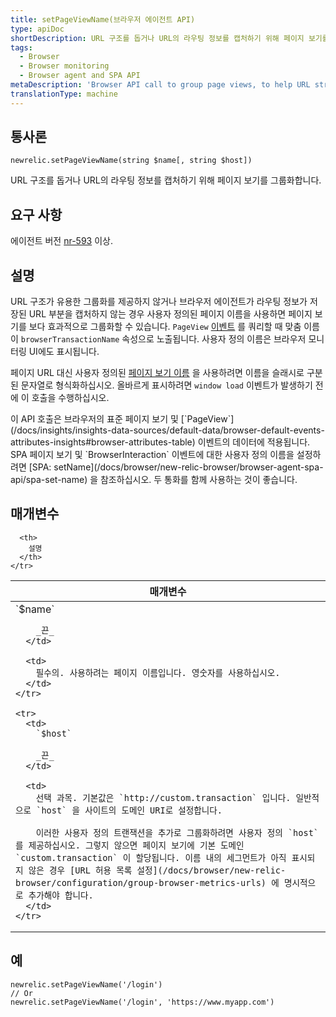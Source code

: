 ```yaml
---
title: setPageViewName(브라우저 에이전트 API)
type: apiDoc
shortDescription: URL 구조를 돕거나 URL의 라우팅 정보를 캡처하기 위해 페이지 보기를 그룹화합니다.
tags:
  - Browser
  - Browser monitoring
  - Browser agent and SPA API
metaDescription: 'Browser API call to group page views, to help URL structure or help capture the URL''s routing information.'
translationType: machine
---
```


## 통사론

```
newrelic.setPageViewName(string $name[, string $host])
```

URL 구조를 돕거나 URL의 라우팅 정보를 캡처하기 위해 페이지 보기를 그룹화합니다.

## 요구 사항

에이전트 버전 [nr-593](/docs/release-notes/new-relic-browser-release-notes/browser-agent-release-notes) 이상.

## 설명

URL 구조가 유용한 그룹화를 제공하지 않거나 브라우저 에이전트가 라우팅 정보가 저장된 URL 부분을 캡처하지 않는 경우 사용자 정의된 페이지 이름을 사용하면 페이지 보기를 보다 효과적으로 그룹화할 수 있습니다. `PageView` [이벤트](/docs/using-new-relic/data/understand-data/new-relic-data-types#event-data) 를 쿼리할 때 맞춤 이름이 `browserTransactionName` 속성으로 노출됩니다. 사용자 정의 이름은 브라우저 모니터링 UI에도 표시됩니다.

페이지 URL 대신 사용자 정의된 [페이지 보기 이름](/docs/browser/new-relic-browser/additional-standard-features/page-views-insights-your-sites-popularity) 을 사용하려면 이름을 슬래시로 구분된 문자열로 형식화하십시오. 올바르게 표시하려면 `window load` 이벤트가 발생하기 전에 이 호출을 수행하십시오.

<Callout variant="tip">
  이 API 호출은 브라우저의 표준 페이지 보기 및 [`PageView`](/docs/insights/insights-data-sources/default-data/browser-default-events-attributes-insights#browser-attributes-table) 이벤트의 데이터에 적용됩니다. SPA 페이지 보기 및 `BrowserInteraction` 이벤트에 대한 사용자 정의 이름을 설정하려면 [SPA: setName](/docs/browser/new-relic-browser/browser-agent-spa-api/spa-set-name) 을 참조하십시오. 두 통화를 함께 사용하는 것이 좋습니다.
</Callout>

## 매개변수

<table>
  <thead>
    <tr>
      <th width="25%">
        매개변수
      </th>

      <th>
        설명
      </th>
    </tr>
  </thead>

  <tbody>
    <tr>
      <td>
        `$name`

        _끈_
      </td>

      <td>
        필수의. 사용하려는 페이지 이름입니다. 영숫자를 사용하십시오.
      </td>
    </tr>

    <tr>
      <td>
        `$host`

        _끈_
      </td>

      <td>
        선택 과목. 기본값은 `http://custom.transaction` 입니다. 일반적으로 `host` 을 사이트의 도메인 URI로 설정합니다.

        이러한 사용자 정의 트랜잭션을 추가로 그룹화하려면 사용자 정의 `host` 를 제공하십시오. 그렇지 않으면 페이지 보기에 기본 도메인 `custom.transaction` 이 할당됩니다. 이름 내의 세그먼트가 아직 표시되지 않은 경우 [URL 허용 목록 설정](/docs/browser/new-relic-browser/configuration/group-browser-metrics-urls) 에 명시적으로 추가해야 합니다.
      </td>
    </tr>
  </tbody>
</table>

## 예

```
newrelic.setPageViewName('/login')
// Or
newrelic.setPageViewName('/login', 'https://www.myapp.com')
```